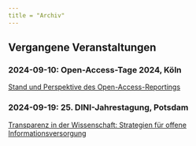 ```yaml
---
title = "Archiv"
---
```


## Vergangene Veranstaltungen


### 2024-09-10: Open-Access-Tage 2024, Köln

[Stand und Perspektive des Open-Access-Reportings](https://open-access-tage.de/open-access-tage-2024-koeln/koeln/programm/dienstag-10092024)

### 2024-09-19: 25. DINI-Jahrestagung, Potsdam

[Transparenz in der Wissenschaft: Strategien für offene Informationsversorgung](https://dini.de/fileadmin/jahrestagungen/2024/Abstract_DINI-Jahrestagung_2024-1.pdf)